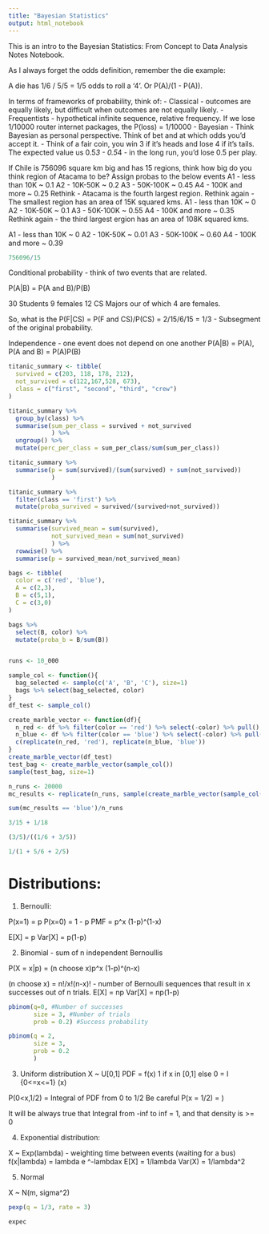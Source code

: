 ```yaml
---
title: "Bayesian Statistics"
output: html_notebook
---
```


This is an intro to the Bayesian Statistics: From Concept to Data Analysis Notes Notebook.

As I always forget the odds definition, remember the die example:

A die has 1/6 / 5/5 = 1/5 odds to roll a '4'. Or P(A)/(1 - P(A)).

In terms of frameworks of probability, think of:
- Classical - outcomes are equally likely, but difficult when outcomes are not equally likely.
- Frequentists - hypothetical infinite sequence, relative frequency. If we lose 1/10000 router internet packages, the P(loss) = 1/10000
- Bayesian - Think Bayesian as personal perspective. Think of bet and at which odds you'd accept it.
  - Think of a fair coin, you win 3 if it's heads and lose 4 if it's tails. The expected value us 0.5*3 - 0.5*4 - in the long run, you'd lose 0.5 per play. 
  
If Chile is 756096 square km big and has 15 regions, think how big do you think region of Atacama to be? Assign probas to the below events
A1 - less than 10K ~ 0.1
A2 - 10K-50K ~ 0.2
A3 - 50K-100K ~ 0.45
A4 - 100K and more ~ 0.25
Rethink - Atacama is the fourth largest region.
Rethink again - The smallest region has an area of 15K squared kms.
A1 - less than 10K ~ 0
A2 - 10K-50K ~ 0.1
A3 - 50K-100K ~ 0.55
A4 - 100K and more ~ 0.35
Rethink again - the third largest ergion has an area of 108K squared kms.

A1 - less than 10K ~ 0
A2 - 10K-50K ~ 0.01
A3 - 50K-100K ~ 0.60
A4 - 100K and more ~ 0.39


```r
756096/15
```

Conditional probability - think of two events that are related.

P(A|B) = P(A and B)/P(B)

30 Students
9 females
12 CS Majors our of which 4 are females.

So, what is the P(F|CS) = P(F and CS)/P(CS) = 2/15/6/15 = 1/3 - Subsegment of the original probability.

Independence - one event does not depend on one another  P(A|B) = P(A), P(A and B) = P(A)P(B)
```r
titanic_summary <- tibble(
  survived = c(203, 118, 178, 212),
  not_survived = c(122,167,528, 673),
  class = c("first", "second", "third", "crew")
)

titanic_summary %>% 
  group_by(class) %>% 
  summarise(sum_per_class = survived + not_survived
            ) %>% 
  ungroup() %>% 
  mutate(perc_per_class = sum_per_class/sum(sum_per_class))

titanic_summary %>% 
  summarise(p = sum(survived)/(sum(survived) + sum(not_survived))
            )

titanic_summary %>% 
  filter(class == 'first') %>% 
  mutate(proba_survived = survived/(survived+not_survived))

titanic_summary %>% 
  summarise(survived_mean = sum(survived),
            not_survived_mean = sum(not_survived)
            ) %>% 
  rowwise() %>% 
  summarise(p = survived_mean/not_survived_mean)
```
```r
bags <- tibble(
  color = c('red', 'blue'),
  A = c(2,3),
  B = c(5,1),
  C = c(3,0)
)

bags %>% 
  select(B, color) %>% 
  mutate(proba_b = B/sum(B))


runs <- 10_000

sample_col <- function(){
  bag_selected <- sample(c('A', 'B', 'C'), size=1)
  bags %>% select(bag_selected, color)
}
df_test <- sample_col()

create_marble_vector <- function(df){
  n_red <- df %>% filter(color == 'red') %>% select(-color) %>% pull()
  n_blue <- df %>% filter(color == 'blue') %>% select(-color) %>% pull()
  c(replicate(n_red, 'red'), replicate(n_blue, 'blue'))
}
create_marble_vector(df_test)
test_bag <- create_marble_vector(sample_col())
sample(test_bag, size=1)

n_runs <- 20000
mc_results <- replicate(n_runs, sample(create_marble_vector(sample_col()), size=1))

sum(mc_results == 'blue')/n_runs


```

```r
3/15 + 1/18

(3/5)/((1/6 + 3/5))

1/(1 + 5/6 + 2/5)
```

# Distributions:

1. Bernoulli:

P(x=1) = p
P(x=0) = 1 - p
PMF = p^x (1-p)^(1-x)

E[X] = p
Var[X] = p(1-p)

2. Binomial - sum of n independent Bernoullis

P(X = x|p) = (n choose x)p^x (1-p)^(n-x)

(n choose x) = n!/x!(n-x)! - number of Bernoulli sequences that result in x successes out of n trials. 
E[X] = np
Var[X] = np(1-p)


```r
pbinom(q=0, #Number of successes
       size = 3, #Number of trials
       prob = 0.2) #Success probability

pbinom(q = 2,
       size = 3,
       prob = 0.2
       )
```

3. Uniform distribution
X ~ U[0,1]
PDF = f(x) 1 if x in [0,1] else 0 = I {0<=x<=1} (x)

P(0<x,1/2) = Integral of PDF from 0 to 1/2
Be careful P(x = 1/2) = )

It will be always true that Integral from -inf to inf = 1, and that density is >= 0

4. Exponential distribution:

X ~ Exp(lambda) - weighting time between events (waiting for a bus)
f(x|lambda) = lambda e ^-lambdax
E[X] = 1/lambda 
Var(X) = 1/lambda^2

5. Normal 

X ~ N(m, sigma^2)



```r
pexp(q = 1/3, rate = 3)

expec
```

